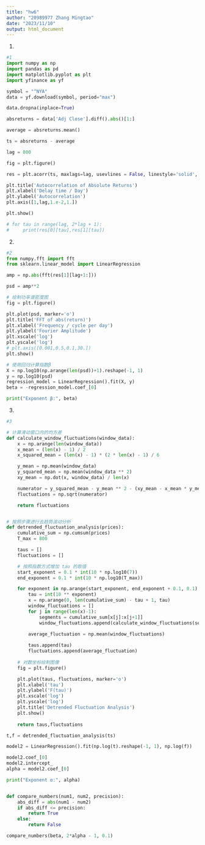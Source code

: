 ```yaml
---
title: "hw6"
author: "20989977 Zhang Mingtao"
date: "2023/11/10"
output: html_document
---  
```

1.
```python
#1
import numpy as np
import pandas as pd
import matplotlib.pyplot as plt
import yfinance as yf

symbol = "^NYA"
data = yf.download(symbol, period="max")

data.dropna(inplace=True)

absreturns = data['Adj Close'].diff().abs()[1:]

average = absreturns.mean()

ts = absreturns - average

lag = 800

fig = plt.figure()

res = plt.acorr(ts, maxlags=lag, usevlines = False, linestyle='solid', marker='')

plt.title('Autocorrelation of Absolute Returns')
plt.xlabel('Delay time / Day')
plt.ylabel('Autocorrelation')
plt.axis([1,lag,1.e-2,1.])

plt.show()

# for tau in range(lag, 2*lag + 1):
#     print(res[0][tau],res[1][tau])

```
2.
```python
#2
from numpy.fft import fft
from sklearn.linear_model import LinearRegression

amp = np.abs(fft(res[1][lag+1:]))

psd = amp**2

# 绘制功率谱密度图
fig = plt.figure()

plt.plot(psd, marker='o')
plt.title('FFT of abs(return)')
plt.xlabel('Frequency / cycle per day')
plt.ylabel('Fourier Amplitude')
plt.xscale('log')
plt.yscale('log')
# plt.axis([0.001,0.5,0.1,30.])
plt.show()

# 使用回归计算指数β
X = np.log10(np.arange(len(psd))+1).reshape(-1, 1)
y = np.log10(psd)
regression_model = LinearRegression().fit(X, y)
beta = -regression_model.coef_[0]

print("Exponent β:", beta)

```
3.
```python

#3

# 计算滑动窗口内的均方差
def calculate_window_fluctuations(window_data):
    x = np.arange(len(window_data))
    x_mean = (len(x) - 1) / 2
    x_squared_mean = (len(x) - 1) * (2 * len(x) - 1) / 6

    y_mean = np.mean(window_data)
    y_squared_mean = np.mean(window_data ** 2)
    xy_mean = np.dot(x, window_data) / len(x)

    numerator = y_squared_mean - y_mean ** 2 - (xy_mean - x_mean * y_mean) ** 2 / (x_squared_mean - x_mean ** 2)
    fluctuations = np.sqrt(numerator)

    return fluctuations


# 按照步骤进行去趋势波动分析
def detrended_fluctuation_analysis(prices):
    cumulative_sum = np.cumsum(prices)
    T_max = 800

    taus = []
    fluctuations = []

    # 按照指数方式增加 tau 的取值
    start_exponent = 0.1 * int(10 * np.log10(7))
    end_exponent = 0.1 * int(10 * np.log10(T_max))

    for exponent in np.arange(start_exponent, end_exponent + 0.1, 0.1):
        tau = int(10 ** exponent)
        x = np.arange(0, len(cumulative_sum) - tau + 1, tau)
        window_fluctuations = []
        for j in range(len(x)-1):
            segments = cumulative_sum[x[j]:x[j+1]]
            window_fluctuations.append(calculate_window_fluctuations(segments))
        
        average_fluctuation = np.mean(window_fluctuations)

        taus.append(tau)
        fluctuations.append(average_fluctuation)
    
    # 对数坐标绘制图像
    fig = plt.figure()

    plt.plot(taus, fluctuations, marker='o')
    plt.xlabel('tau')
    plt.ylabel('F(tau)')
    plt.xscale('log')
    plt.yscale('log')
    plt.title('Detrended Fluctuation Analysis')
    plt.show()
    
    return taus,fluctuations

t,f = detrended_fluctuation_analysis(ts)

model2 = LinearRegression().fit(np.log(t).reshape(-1, 1), np.log(f))

model2.coef_[0]
model2.intercept_
alpha = model2.coef_[0]

print("Exponent α:", alpha)


def compare_numbers(num1, num2, precision):
    abs_diff = abs(num1 - num2)
    if abs_diff <= precision:
        return True
    else:
        return False

compare_numbers(beta, 2*alpha - 1, 0.1)


```  
